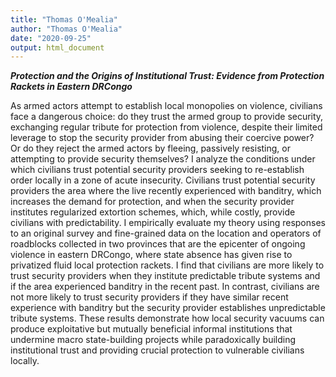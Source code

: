 ```yaml
---
title: "Thomas O'Mealia"
author: "Thomas O'Mealia"
date: "2020-09-25"
output: html_document
---
```


***Protection and the Origins of Institutional Trust: Evidence from Protection Rackets in Eastern DRCongo***

As armed actors attempt to establish local monopolies on violence, civilians face a dangerous choice: do they trust the armed group to provide security, exchanging regular tribute for protection from violence, despite their limited leverage to stop the security provider from abusing their coercive power? Or do they reject the armed actors by fleeing, passively resisting, or attempting to provide security themselves? I analyze the conditions under which civilians trust potential security providers seeking to re-establish order locally in a zone of acute insecurity. Civilians trust potential security providers the area where the live recently experienced with banditry, which increases the demand for protection, and when the security provider institutes regularized extortion schemes, which, while costly, provide civilians with predictability. I empirically evaluate my theory using responses to an original survey and fine-grained data on the location and operators of roadblocks collected in two provinces that are the epicenter of ongoing violence in eastern DRCongo, where state absence has given rise to privatized fluid local protection rackets. I find that civilians are more likely to trust security providers when they institute predictable tribute systems and if the area experienced banditry in the recent past. In contrast, civilians are not more likely to trust security providers if they have similar recent experience with banditry but the security provider establishes unpredictable tribute systems. These results demonstrate how local security vacuums can produce exploitative but mutually beneficial informal institutions that undermine macro state-building projects while paradoxically building institutional trust and providing crucial protection to vulnerable civilians locally.



